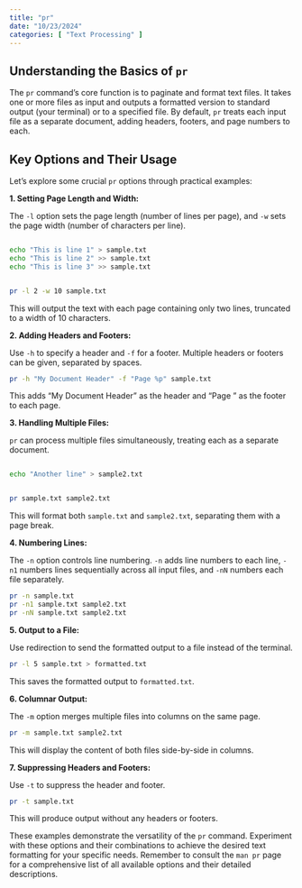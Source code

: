 ```yaml
---
title: "pr"
date: "10/23/2024"
categories: [ "Text Processing" ]
---
```

## Understanding the Basics of `pr`

The `pr` command's core function is to paginate and format text files.  It takes one or more files as input and outputs a formatted version to standard output (your terminal) or to a specified file.  By default, `pr` treats each input file as a separate document, adding headers, footers, and page numbers to each.


## Key Options and Their Usage

Let's explore some crucial `pr` options through practical examples:

**1. Setting Page Length and Width:**

The `-l` option sets the page length (number of lines per page), and `-w` sets the page width (number of characters per line).

```bash

echo "This is line 1" > sample.txt
echo "This is line 2" >> sample.txt
echo "This is line 3" >> sample.txt


pr -l 2 -w 10 sample.txt
```

This will output the text with each page containing only two lines, truncated to a width of 10 characters.


**2. Adding Headers and Footers:**

Use `-h` to specify a header and `-f` for a footer.  Multiple headers or footers can be given, separated by spaces.

```bash
pr -h "My Document Header" -f "Page %p" sample.txt
```

This adds "My Document Header" as the header and "Page <page number>" as the footer to each page.


**3. Handling Multiple Files:**

`pr` can process multiple files simultaneously, treating each as a separate document.

```bash

echo "Another line" > sample2.txt


pr sample.txt sample2.txt
```

This will format both `sample.txt` and `sample2.txt`, separating them with a page break.


**4. Numbering Lines:**

The `-n` option controls line numbering.  `-n` adds line numbers to each line, `-n1` numbers lines sequentially across all input files, and `-nN` numbers each file separately.

```bash
pr -n sample.txt
pr -n1 sample.txt sample2.txt
pr -nN sample.txt sample2.txt
```


**5. Output to a File:**

Use redirection to send the formatted output to a file instead of the terminal.

```bash
pr -l 5 sample.txt > formatted.txt
```

This saves the formatted output to `formatted.txt`.


**6.  Columnar Output:**

The `-m` option merges multiple files into columns on the same page.


```bash
pr -m sample.txt sample2.txt
```

This will display the content of both files side-by-side in columns.


**7.  Suppressing Headers and Footers:**

Use `-t` to suppress the header and footer.

```bash
pr -t sample.txt
```

This will produce output without any headers or footers.


These examples demonstrate the versatility of the `pr` command. Experiment with these options and their combinations to achieve the desired text formatting for your specific needs. Remember to consult the `man pr` page for a comprehensive list of all available options and their detailed descriptions.

